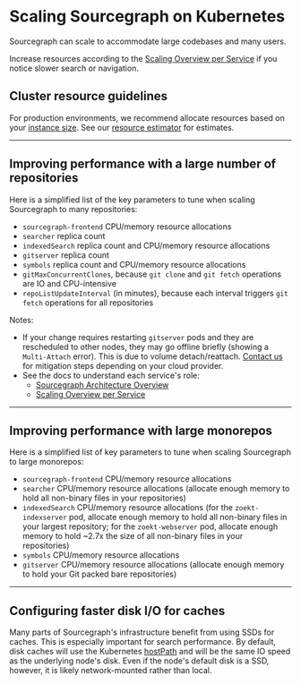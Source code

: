 # Scaling Sourcegraph on Kubernetes

Sourcegraph can scale to accommodate large codebases and many users.

Increase resources according to the [Scaling Overview per Service](/admin/deploy/scale) if you notice slower search or navigation.

## Cluster resource guidelines

For production environments, we recommend allocate resources based on your [instance size](/admin/deploy/instance-size). See our [resource estimator](https://docs.sourcegraph.com/admin/deploy/resource_estimator) for estimates.

---

## Improving performance with a large number of repositories

Here is a simplified list of the key parameters to tune when scaling Sourcegraph to many repositories:

- `sourcegraph-frontend` CPU/memory resource allocations
- `searcher` replica count
- `indexedSearch` replica count and CPU/memory resource allocations
- `gitserver` replica count
- `symbols` replica count and CPU/memory resource allocations
- `gitMaxConcurrentClones`, because `git clone` and `git fetch` operations are IO and CPU-intensive
- `repoListUpdateInterval` (in minutes), because each interval triggers `git fetch` operations for all repositories

Notes:

- If your change requires restarting `gitserver` pods and they are rescheduled to other nodes, they may go offline briefly (showing a `Multi-Attach` error). This is due to volume detach/reattach. [Contact us](https://about.sourcegraph.com/contact/) for mitigation steps depending on your cloud provider.
- See the docs to understand each service's role:
  - [Sourcegraph Architecture Overview](/dev/background-information/architecture/)
  - [Scaling Overview per Service](/admin/deploy/scale)

---

## Improving performance with large monorepos

Here is a simplified list of key parameters to tune when scaling Sourcegraph to large monorepos:

- `sourcegraph-frontend` CPU/memory resource allocations
- `searcher` CPU/memory resource allocations (allocate enough memory to hold all non-binary files in your repositories)
- `indexedSearch` CPU/memory resource allocations (for the `zoekt-indexserver` pod, allocate enough memory to hold all non-binary files in your largest repository; for the `zoekt-webserver` pod, allocate enough memory to hold ~2.7x the size of all non-binary files in your repositories)
- `symbols` CPU/memory resource allocations
- `gitserver` CPU/memory resource allocations (allocate enough memory to hold your Git packed bare repositories)

---

## Configuring faster disk I/O for caches

Many parts of Sourcegraph's infrastructure benefit from using SSDs for caches. This is especially
important for search performance. By default, disk caches will use the
Kubernetes [hostPath](https://kubernetes.io/docs/concepts/storage/volumes/#hostpath) and will be the
same IO speed as the underlying node's disk. Even if the node's default disk is a SSD, however, it
is likely network-mounted rather than local.
